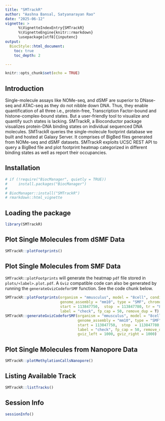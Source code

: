 ```yaml
---
title: "SMTrackR"
author: "Aashna Bansal, Satyanarayan Rao"
date: "2025-06-12"
vignette: >
      %\VignetteIndexEntry{SMTrackR}
      %\VignetteEngine{knitr::rmarkdown}
      \usepackage[utf8]{inputenc}
output: 
  BiocStyle::html_document:
    toc: true
    toc_depth: 2

---
```


```r
knitr::opts_chunk$set(echo = TRUE)
```

## Introduction
Single-molecule assays like NOMe-seq, and dSMF are superior to DNase-seq and ATAC-seq as they do not nibble down DNA. Thus, they enable quantification of all three i.e., protein-free, Transcription Factor-bound and histone-complex-bound states. But a user-friendly tool to visualize and quantify such states is lacking. SMTrackR, a Bioconductor package visualizes protein-DNA binding states on individual sequenced DNA molecules. SMTrackR queries the single-molecule footprint database we built and hosted at Galaxy Server. It comprises of BigBed files generated from NOMe-seq and dSMF datasets. SMTrackR exploits UCSC REST API to query a BigBed file and plot footprint heatmap categorized in different binding states as well as report their occupancies.  

## Installation
```r
# if (!require("BiocManager", quietly = TRUE))
#     install.packages("BiocManager")
# 
# BiocManager::install("SMTrackR")
# rmarkdown::html_vignette
```
## Loading the package
```r
library(SMTrackR)
```
## Plot Single Molecules from dSMF Data

```r
SMTrackR::plotFootprints()
```

## Plot Single Molecules from SMF Data

`SMTrackR::plotFootprints` will generate the heatmap `pdf` file stored in `plots/<label>.plot.pdf`. 
A `Gviz` compatible code can also be generated by running the `generateGvizCodeforSMF` function. See the code chunk below. 

```r
SMTrackR::plotFootprints(organism = "mmusculus", model = "8cell", condition = "WT", 
                         genome_assembly = "mm10", type = "SMF", chromosome = "chr5", 
                         start = 113847750,  stop  = 113847780, tr = "8cell", 
                         label = "check", fp_cap = 50, remove_dup = T)
SMTrackR::generateGvizCodeforSMF(organism = "mmusculus", model = "8cell", condition = "WT",
                                 genome_assembly = "mm10", type = "SMF", chromosome = "chr5", 
                                 start = 113847750,  stop  = 113847780, tr = "8cell", 
                                 label = "check", fp_cap = 50, remove_dup = T,
                                 gviz_left = 1000, gviz_right = 1000)


```

## Plot Single Molecules from Nanopore Data

```r
SMTrackR::plotMethylationCallsNanopore() 
```

## Listing Available Track
```r

SMTrackR::listTracks()
```



## Session Info
```r
sessionInfo()
```
